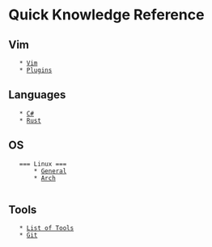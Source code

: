 = Quick Knowledge Reference =

== Vim ==
    * [[Vim/Vim|Vim]]
    * [[Vim/Plugins|Plugins]]

== Languages ==
    * [[Languages/C-Sharp|C#]]
    * [[Languages/Rust|Rust]]

== OS ==
    === Linux ===
        * [[OS/Linux/Linux|General]]
        * [[OS/Linux/Arch|Arch]]
    
== Tools ==
    * [[Tools/List|List of Tools]]
    * [[Tools/Git|Git]]
